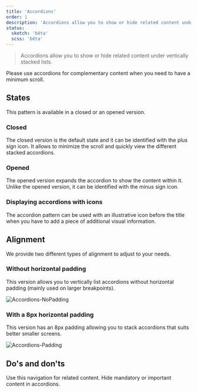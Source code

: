 ```yaml
---
title: 'Accordions'
order: 1
description: 'Accordions allow you to show or hide related content under vertically stacked lists'
status:
  sketch: 'bêta'
  scss: 'bêta'
---
```


> Accordions allow you to show or hide related content under vertically stacked lists.

<Preview path="stacked" nude/>

  <Highlight theme="tips" title="When to use">

  Please use accordions for complementary content when you need to have a minimum scroll.

  </Highlight>

## States

This pattern is available in a closed or an opened version.

### Closed

The closed version is the default state and it can be identified with the plus sign icon. It allows to minimize the scroll and quickly view the different stacked accordions.

<Preview path="basic" nude/>

### Opened

The opened version expands the accordion to show the content within it. Unlike the opened version, it can be identified with the minus sign icon.

<Preview path="open" nude/>

### Displaying accordions with icons

The accordion pattern can be used with an illustrative icon before the title when you have to add a piece of additional visual information.

<Preview path="icon" nude/>

## Alignment

We provide two different types of alignment to adjust to your needs.

### Without horizontal padding

This version allows you to vertically list accordions without horizontal padding (mainly used on larger breakpoints).

![Accordions-NoPadding](Accordions-NoPadding--Zoning.png)

### With a 8px horizontal padding

This version has an 8px padding allowing you to stack accordions that suits better smaller screens.

![Accordions-Padding](Accordions-Padding--Zoning.png)

## Do's and don'ts

<HintItem>Use this navigation for related content.</HintItem>
<HintItem dont>Hide mandatory or important content in accordions.</HintItem>
